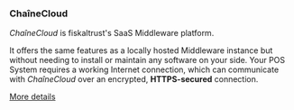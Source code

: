 ### ChaîneCloud

*ChaîneCloud* is fiskaltrust's SaaS Middleware platform.

It offers the same features as a locally hosted Middleware instance but without needing to install or maintain any software on your side. Your POS System requires a working Internet connection, which can communicate with *ChaîneCloud* over an encrypted, **HTTPS-secured** connection.

[More details](https://fiskaltrust.fr/en/products-prices/)